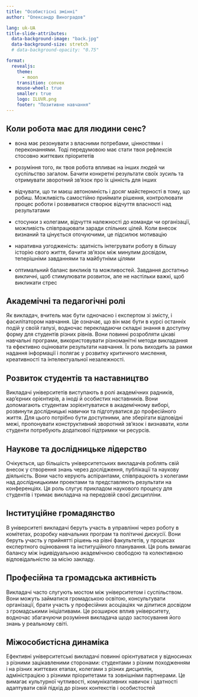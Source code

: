 ```yaml
---
title: "Особистісні змінні"
author: "Олександр Виноградов"

lang: uk-UA
title-slide-attributes:
  data-background-image: "back.jpg"
  data-background-size: stretch
  # data-background-opacity: "0.75"

format: 
  revealjs:
    theme:
      - moon
    transition: convex
    mouse-wheel: true
    smaller: true
    logo: ILUVR.png
    footer: "Позитивне навчання"
---
```


## Коли робота має для людини сенс?

-   вона має резонувати з власними потребами, цінностями і переконаннями. Тоді передумовою має стати твоя рефлексія стосовно життєвих пріоритетів

-   розуміння того, як твоя робота впливає на інших людей чи суспільство загалом. Бачити конкретні результати своїх зусиль та отримувати зворотний зв'язок про їх цінність для інших

-   відчувати, що ти маєш автономність і досяг майстерності в тому, що робиш. Можливість самостійно приймати рішення, контролювати процес роботи і розвиватися створює відчуття власності над результатами

-   стосунки з колегами, відчуття належності до команди чи організації, можливість співпрацювати заради спільних цілей. Коли внесок визнаний та цінується оточуючими, це підсилює мотивацію

-   наративна узгодженість: здатність інтегрувати роботу в більшу історію свого життя, бачити зв'язок між минулим досвідом, теперішніми завданнями та майбутніми цілями

-   оптимальний баланс викликів та можливостей. Завдання достатньо викличні, щоб стимулювати розвиток, але не настільки важкі, щоб викликати стрес


## Академічні та педагогічні ролі

Як викладач, вчитель має бути одночасно і експертом зі змісту, і фасилітатором навчання. Це означає, що він має бути в курсі останніх подій у своїй галузі, водночас перекладаючи складні знання в доступну форму для студентів різних рівнів. Вони повинні розробляти цікаві навчальні програми, використовувати різноманітні методи викладання та ефективно оцінювати результати навчання. Їх роль виходить за рамки надання інформації і полягає у розвитку критичного мислення, креативності та інтелектуальної незалежності.


## Розвиток студентів та наставництво

Викладачі університетів виступають в ролі академічних радників, кар'єрних орієнтирів, а іноді й особистих наставників. Вони допомагають студентам зорієнтуватися в академічному виборі, розвинути дослідницькі навички та підготуватися до професійного життя. Для цього потрібно бути доступними, але зберігати відповідні межі, пропонувати конструктивний зворотний зв'язок і визнавати, коли студенти потребують додаткової підтримки чи ресурсів.


## Наукове та дослідницьке лідерство

Очікується, що більшість університетських викладачів роблять свій внесок у створення знань через дослідження, публікації та наукову діяльність. Вони часто керують аспірантами, співпрацюють з колегами над дослідницькими проектами та представляють результати на конференціях. Ця роль слугує прикладом наукового процесу для студентів і тримає викладача на передовій своєї дисципліни.


## Інституційне громадянство

В університеті викладачі беруть участь в управлінні через роботу в комітетах, розробку навчальних програм та політичні дискусії. Вони беруть участь у прийнятті рішень на рівні факультетів, у процесах експертного оцінювання та інституційного планування. Ця роль вимагає балансу між індивідуальною академічною свободою та колективною відповідальністю за місію закладу.


## Професійна та громадська активність

Викладачі часто слугують мостом між університетом і суспільством. Вони можуть займатися громадською освітою, консультувати організації, брати участь у професійних асоціаціях чи ділитися досвідом з громадськими ініціативами. Це розширює вплив університету, водночас збагачуючи розуміння викладача щодо застосування його знань у реальному світі.


## Міжособистісна динаміка

Ефективні університетські викладачі повинні орієнтуватися у відносинах з різними зацікавленими сторонами: студентами з різним походженням і на різних життєвих етапах, колегами з різних дисциплін, адміністрацією з різними пріоритетами та зовнішніми партнерами. Це вимагає культурної чутливості, комунікативних навичок і здатності адаптувати свій підхід до різних контекстів і особистостей
